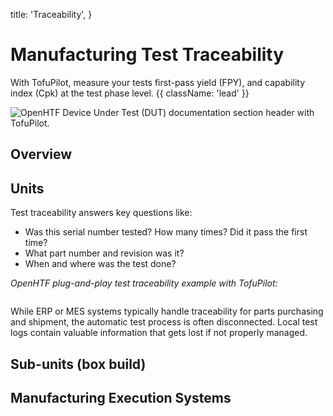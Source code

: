   title: 'Traceability',
}

# Manufacturing Test Traceability

With TofuPilot, measure your tests first-pass yield (FPY), and capability index (Cpk) at the test phase level. {{ className: 'lead' }}

<Image
  src="/tofupilot-traceability-header.png"
  alt="OpenHTF Device Under Test (DUT) documentation section header with TofuPilot."
/>

## Overview

## Units

Test traceability answers key questions like:

- Was this serial number tested? How many times? Did it pass the first time?
- What part number and revision was it?
- When and where was the test done?

_OpenHTF plug-and-play test traceability example with TofuPilot:_

<Image src="/tofupilot-traceability-light.png" alt="" withDarkMode />

While ERP or MES systems typically handle traceability for parts purchasing and shipment, the automatic test process is often disconnected. Local test logs contain valuable information that gets lost if not properly managed.

## Sub-units (box build)

## Manufacturing Execution Systems
